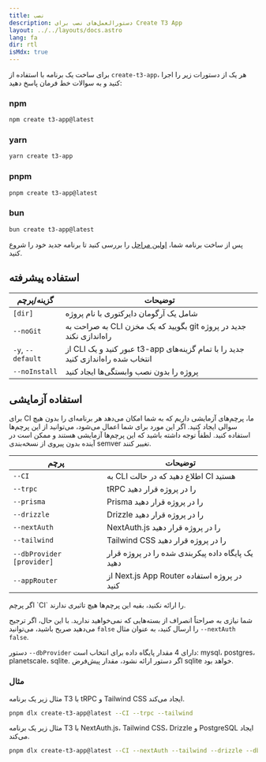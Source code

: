 ```yaml
---
title: نصب
description: دستورالعمل‌های نصب برای Create T3 App
layout: ../../layouts/docs.astro
lang: fa
dir: rtl
isMdx: true
---
```



برای ساخت یک برنامه با استفاده از `create-t3-app`، هر یک از دستورات زیر را اجرا کنید و به سوالات خط فرمان پاسخ دهید:

### npm

```bash
npm create t3-app@latest
```

### yarn

```bash
yarn create t3-app
```

### pnpm

```bash
pnpm create t3-app@latest
```

### bun

```bash
bun create t3-app@latest
```

پس از ساخت برنامه شما، [اولین مراحل](/fa/usage/first-steps) را بررسی کنید تا برنامه جدید خود را شروع کنید.

## استفاده پیشرفته

| گزینه/پرچم        | توضیحات                                                                           |
| ----------------- | --------------------------------------------------------------------------------- |
| `[dir]`           | شامل یک آرگومان دایرکتوری با نام پروژه                                            |
| `--noGit`         | به صراحت به CLI بگویید که یک مخزن git جدید در پروژه راه‌اندازی نکند               |
| `-y`, `--default` | از CLI عبور کنید و یک t3-app جدید را با تمام گزینه‌های انتخاب شده راه‌اندازی کنید |
| `--noInstall`     | پروژه را بدون نصب وابستگی‌ها ایجاد کنید                                           |

## استفاده آزمایشی

برای CI ما، پرچم‌های آزمایشی داریم که به شما امکان می‌دهد هر برنامه‌ای را بدون هیچ سوالی ایجاد کنید. اگر این مورد برای شما اعمال می‌شود، می‌توانید از این پرچم‌ها استفاده کنید. لطفاً توجه داشته باشید که این پرچم‌ها آزمایشی هستند و ممکن است در آینده بدون پیروی از نسخه‌بندی semver تغییر کنند.

| پرچم                      | توضیحات                                           |
| ------------------------- | ------------------------------------------------- |
| `--CI`                    | به CLI اطلاع دهید که در حالت CI هستید             |
| `--trpc`                  | tRPC را در پروژه قرار دهید                        |
| `--prisma`                | Prisma را در پروژه قرار دهید                      |
| `--drizzle`               | Drizzle را در پروژه قرار دهید                     |
| `--nextAuth`              | NextAuth.js را در پروژه قرار دهید                 |
| `--tailwind`              | Tailwind CSS را در پروژه قرار دهید                |
| `--dbProvider [provider]` | یک پایگاه داده پیکربندی شده را در پروژه قرار دهید |
| `--appRouter`             | از Next.js App Router در پروژه استفاده کنید       |

<Callout type="warning">
  اگر پرچم `CI` را ارائه نکنید، بقیه این پرچم‌ها هیچ تاثیری ندارند.
</Callout>

شما نیازی به صراحتاً انصراف از بسته‌هایی که نمی‌خواهید ندارید. با این حال، اگر ترجیح می‌دهید صریح باشید، می‌توانید `false` را ارسال کنید، به عنوان مثال `--nextAuth false`.

دستور `--dbProvider` دارای 4 مقدار پایگاه داده برای انتخاب است: mysql، postgres، planetscale، sqlite. اگر دستور ارائه نشود، مقدار پیش‌فرض sqlite خواهد بود.

### مثال

مثال زیر یک برنامه T3 با tRPC و Tailwind CSS ایجاد می‌کند.

```bash
pnpm dlx create-t3-app@latest --CI --trpc --tailwind
```

مثال زیر یک برنامه T3 با NextAuth.js، Tailwind CSS، Drizzle و PostgreSQL ایجاد می‌کند.

```bash
pnpm dlx create-t3-app@latest --CI --nextAuth --tailwind --drizzle --dbProvider postgres
```
